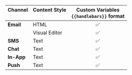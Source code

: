 | Channel<br/><br/> | Content Style<br/><br/> | Custom Variables<br/>`{{handlebars}}` format |
| ----------------- | ----------------------- | :------------------------------------------: |
| **Email**         | HTML                    |                      ✅                      |
|                   | Visual Editor           |                      ✅                      |
| **SMS**           | Text                    |                      ✅                      |
| **Chat**          | Text                    |                      ✅                      |
| **In-App**        | Text                    |                      ✅                      |
| **Push**          | Text                    |                      ✅                      |

